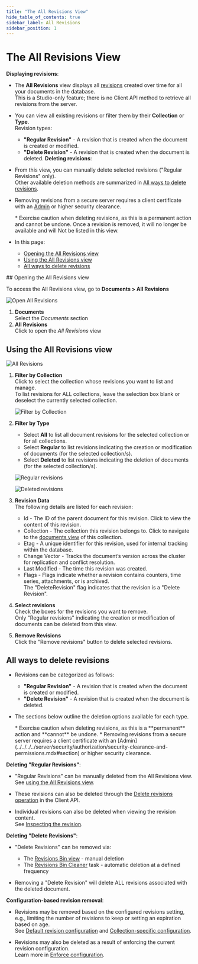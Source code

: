 ```yaml
---
title: "The All Revisions View"
hide_table_of_contents: true
sidebar_label: All Revisions
sidebar_position: 1
---
```



# The All Revisions View
<Admonition type="note" title="Note">

**Displaying revisions**:  

* The **All Revisions** view displays all [revisions](../../../../studio/database/document-extensions/revisions/revisions-overview.mdx) created over time for all your documents in the database.  
  This is a Studio-only feature; there is no Client API method to retrieve all revisions from the server.
  
* You can view all existing revisions or filter them by their **Collection** or **Type**.  
  Revision types:   
  * **"Regular Revision"** - A revision that is created when the document is created or modified.
  * **"Delete Revision"** - A revision that is created when the document is deleted.
**Deleting revisions**:  

* From this view, you can manually delete selected revisions ("Regular Revisions" only).  
  Other available deletion methods are summarized in [All ways to delete revisions](../../../../studio/database/document-extensions/revisions/all-revisions.mdx#all-ways-to-delete-revisions).

* Removing revisions from a secure server requires a client certificate with an
  [Admin](../../../../server/security/authorization/security-clearance-and-permissions.mdx#section) or higher security clearance.

     <Admonition type="warning" title="Warning">
     * Exercise caution when deleting revisions, as this is a permanent action and cannot be undone.  
       Once a revision is removed, it will no longer be available and will Not be listed in this view.
     </Admonition>
* In this page:
  * [Opening the All Revisions view](../../../../studio/database/document-extensions/revisions/all-revisions.mdx#opening-the-all-revisions-view)  
  * [Using the All Revisions view](../../../../studio/database/document-extensions/revisions/all-revisions.mdx#using-the-all-revisions-view)
  * [All ways to delete revisions](../../../../studio/database/document-extensions/revisions/all-revisions.mdx#all-ways-to-delete-revisions)
  
</Admonition>
## Opening the All Revisions view

To access the All Revisions view, go to **Documents &gt; All Revisions**

![Open All Revisions](./assets/all-revisions_click-to-open-view.png)

1. **Documents**  
   Select the _Documents_ section
2. **All Revisions**  
   Click to open the _All Revisions_ view



## Using the All Revisions view

![All Revisions](./assets/all-revisions.png)

1. **Filter by Collection**  
   Click to select the collection whose revisions you want to list and manage.  
   To list revisions for ALL collections, leave the selection box blank or deselect the currently selected collection.

    ![Filter by Collection](./assets/all-revisions_select-collection.png)

2. **Filter by Type**  
    * Select **All** to list all document revisions for the selected collection or for all collections.  
    * Select **Regular** to list revisions indicating the creation or modification of documents (for the selected collection/s).
    * Select **Deleted** to list revisions indicating the deletion of documents (for the selected collection/s).

    ![Regular revisions](./assets/all-revisions_regular.png '"Regular revisions"')

    ![Deleted revisions](./assets/all-revisions_deleted.png '"Delete revisions"')

3. **Revision Data**  
   The following details are listed for each revision:  
   * Id - The ID of the parent document for this revision. Click to view the content of this revision.
   * Collection - The collection this revision belongs to. Click to navigate to the [documents view](../../../../studio/database/documents/documents-and-collections.mdx#the-documents-view) of this collection.
   * Etag - A unique identifier for this revision, used for internal tracking within the database.
   * Change Vector - Tracks the document’s version across the cluster for replication and conflict resolution.
   * Last Modified - The time this revision was created.
   * Flags - Flags indicate whether a revision contains counters, time series, attachments, or is archived.  
     The "DeleteRevision" flag indicates that the revision is a "Delete Revision".

4. **Select revisions**   
   Check the boxes for the revisions you want to remove.  
   Only "Regular revisions" indicating the creation or modification of documents can be deleted from this view.

5. **Remove Revisions**  
   Click the "Remove revisions" button to delete selected revisions.



## All ways to delete revisions

* Revisions can be categorized as follows:
    * **"Regular Revision"** - A revision that is created when the document is created or modified.
    * **"Delete Revision"** - A revision that is created when the document is deleted.

* The sections below outline the deletion options available for each type.

    <Admonition type="warning" title="Warning">
    * Exercise caution when deleting revisions, as this is a **permanent** action and **cannot** be undone.
    * Removing revisions from a secure server requires a client certificate with an
      [Admin](../../../../server/security/authorization/security-clearance-and-permissions.mdx#section) or higher security clearance.
    </Admonition>
<Admonition type="note" title="Note">

**Deleting "Regular Revisions"**:

* "Regular Revisions" can be manually deleted from the All Revisions view.   
  See [using the All Revisions view](../../../../studio/database/document-extensions/revisions/all-revisions.mdx#using-the-all-revisions-view).

* These revisions can also be deleted through the [Delete revisions operation](../../../../document-extensions/revisions/client-api/operations/delete-revisions.mdx) in the Client API.

* Individual revisions can also be deleted when viewing the revision content.  
  See [Inspecting the revision](../../../../studio/database/document-extensions/revisions/revisions-overview.mdx#revision-inspection).

</Admonition>
<Admonition type="note" title="Note">

**Deleting "Delete Revisions"**:

* "Delete Revisions" can be removed via:
    * The [Revisions Bin view](../../../../studio/database/document-extensions/revisions/revisions-bin.mdx) - manual deletion
    * The [Revisions Bin Cleaner](../../../../document-extensions/revisions/revisions-bin-cleaner.mdx) task - automatic deletion at a defined frequency

* Removing a "Delete Revision" will delete ALL revisions associated with the deleted document.

</Admonition>
<Admonition type="note" title="Note">

**Configuration-based revision removal**:

* Revisions may be removed based on the configured revisions setting,  
  e.g., limiting the number of revisions to keep or setting an expiration based on age.  
  See [Default revision configuration](../../../../studio/database/settings/document-revisions.mdx#define-default-configuration) and
  [Collection-specific configuration](../../../../studio/database/settings/document-revisions.mdx#define-collection-specific-configuration).

* Revisions may also be deleted as a result of enforcing the current revision configuration.  
  Learn more in [Enforce configuration](../../../../studio/database/settings/document-revisions.mdx#enforce-configuration).

</Admonition>



